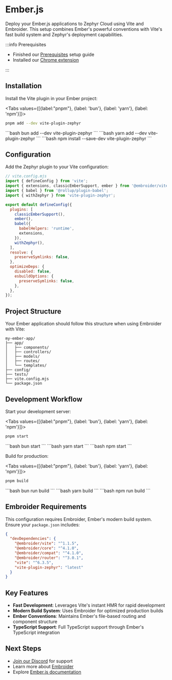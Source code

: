 
# Ember.js

Deploy your Ember.js applications to Zephyr Cloud using Vite and Embroider. This setup combines Ember's powerful conventions with Vite's fast build system and Zephyr's deployment capabilities.

:::info Prerequisites

- Finished our [Prerequisites](/introduction/installation) setup guide
- Installed our [Chrome extension](https://chromewebstore.google.com/detail/zephyr-mission-control/liflhldchhinbaeplljlplhnbkdidedn)

:::

<CodemodDisclaimer />

## Installation

Install the Vite plugin in your Ember project:

<Tabs values={[{label:"pnpm"}, {label: 'bun'}, {label: 'yarn'}, {label: 'npm'}]}>
<Tab>
```bash
pnpm add --dev vite-plugin-zephyr
```
</Tab>
<Tab>
```bash
bun add --dev vite-plugin-zephyr
```
</Tab>
<Tab>
```bash
yarn add --dev vite-plugin-zephyr
```
</Tab>
<Tab>
```bash
npm install --save-dev vite-plugin-zephyr
```
</Tab>
</Tabs>

## Configuration

Add the Zephyr plugin to your Vite configuration:

```javascript
// vite.config.mjs
import { defineConfig } from 'vite';
import { extensions, classicEmberSupport, ember } from '@embroider/vite';
import { babel } from '@rollup/plugin-babel';
import { withZephyr } from 'vite-plugin-zephyr';

export default defineConfig({
  plugins: [
    classicEmberSupport(),
    ember(),
    babel({
      babelHelpers: 'runtime',
      extensions,
    }),
    withZephyr(),
  ],
  resolve: {
    preserveSymlinks: false,
  },
  optimizeDeps: {
    disabled: false,
    esbuildOptions: {
      preserveSymlinks: false,
    },
  },
});
```

## Project Structure

Your Ember application should follow this structure when using Embroider with Vite:

```
my-ember-app/
├── app/
│   ├── components/
│   ├── controllers/
│   ├── models/
│   ├── routes/
│   └── templates/
├── config/
├── tests/
├── vite.config.mjs
└── package.json
```

## Development Workflow

Start your development server:

<Tabs values={[{label:"pnpm"}, {label: 'bun'}, {label: 'yarn'}, {label: 'npm'}]}>
<Tab>
```bash
pnpm start
```
</Tab>
<Tab>
```bash
bun start
```
</Tab>
<Tab>
```bash
yarn start
```
</Tab>
<Tab>
```bash
npm start
```
</Tab>
</Tabs>

Build for production:

<Tabs values={[{label:"pnpm"}, {label: 'bun'}, {label: 'yarn'}, {label: 'npm'}]}>
<Tab>
```bash
pnpm build
```
</Tab>
<Tab>
```bash
bun run build
```
</Tab>
<Tab>
```bash
yarn build
```
</Tab>
<Tab>
```bash
npm run build
```
</Tab>
</Tabs>

## Embroider Requirements

This configuration requires Embroider, Ember's modern build system. Ensure your `package.json` includes:

```json
{
  "devDependencies": {
    "@embroider/vite": "^1.1.5",
    "@embroider/core": "^4.1.0",
    "@embroider/compat": "^4.1.0",
    "@embroider/router": "^3.0.1",
    "vite": "^6.3.5",
    "vite-plugin-zephyr": "latest"
  }
}
```

## Key Features

- **Fast Development**: Leverages Vite's instant HMR for rapid development
- **Modern Build System**: Uses Embroider for optimized production builds
- **Ember Conventions**: Maintains Ember's file-based routing and component structure
- **TypeScript Support**: Full TypeScript support through Ember's TypeScript integration

## Next Steps

- [Join our Discord](https://zephyr-cloud.io/discord) for support
- Learn more about [Embroider](https://github.com/embroider-build/embroider)
- Explore [Ember.js documentation](https://emberjs.com/)